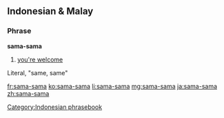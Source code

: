 ==Indonesian & Malay==

===Phrase===
'''sama-sama'''

# [[you're welcome]]
Literal, "same, same"

[[Category:Indonesian phrasebook]]

[[fr:sama-sama]]
[[ko:sama-sama]]
[[li:sama-sama]]
[[mg:sama-sama]]
[[ja:sama-sama]]
[[zh:sama-sama]]